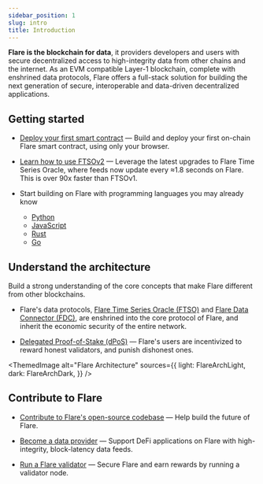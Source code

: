 ```yaml
---
sidebar_position: 1
slug: intro
title: Introduction
---
```



**Flare is the blockchain for data**, it providers developers and users with secure decentralized access to high-integrity data from other chains and the internet. As an EVM compatible Layer-1 blockchain, complete with enshrined data protocols, Flare offers a full-stack solution for building the next generation of secure, interoperable and data-driven decentralized applications.

## Getting started

- [Deploy your first smart contract](../guides/deploy-first-contract) — Build and deploy your first on-chain Flare smart contract, using only your browser.

- [Learn how to use FTSOv2](./ftso/overview) — Leverage the latest upgrades to Flare Time Series Oracle, where feeds now update every ≈1.8 seconds on Flare. This is over 90x faster than FTSOv1.

- Start building on Flare with programming languages you may already know

  - [Python](../guides/flare-for-python-developers)
  - [JavaScript](../guides/flare-for-javascript-developers)
  - [Rust](../guides/flare-for-rust-developers)
  - [Go](../guides/flare-for-go-developers)

## Understand the architecture

Build a strong understanding of the core concepts that make Flare different from other blockchains.

- Flare's data protocols, [Flare Time Series Oracle (FTSO)](./ftso/overview) and [Flare Data Connector (FDC)](./fdc/overview), are enshrined into the core protocol of Flare, and inherit the economic security of the entire network.

- [Delegated Proof-of-Stake (dPoS)](../guides/flare-dpos-mechanism) — Flare's users are incentivized to reward honest validators, and punish dishonest ones.

<ThemedImage
  alt="Flare Architecture"
  sources={{
    light: FlareArchLight,
    dark: FlareArchDark,
  }}
/>

## Contribute to Flare

- [Contribute to Flare's open-source codebase](https://github.com/flare-foundation) — Help build the future of Flare.

- [Become a data provider](./run-a-node/ftso-data-provider) — Support DeFi applications on Flare with high-integrity, block-latency data feeds.

- [Run a Flare validator](./run-a-node/validator-node) — Secure Flare and earn rewards by running a validator node.
